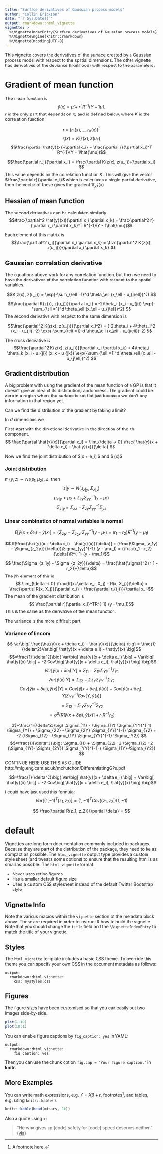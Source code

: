 ```yaml
---
title: "Surface derivatives of Gaussian process models"
author: "Collin Erickson"
date: "`r Sys.Date()`"
output: rmarkdown::html_vignette
vignette: >
  %\VignetteIndexEntry{Surface derivatives of Gaussian process models}
  %\VignetteEngine{knitr::rmarkdown}
  %\VignetteEncoding{UTF-8}
---
```



This vignette covers the derivatives of the surface created by a Gaussian process model with respect to the spatial dimensions. 
The other vignette has derivatives of the deviance (likelihood) with respect to the parameters.

# Gradient of mean function

The mean function is 
$$ \hat{y}(x) = \hat{\mu} + r^T R^{-1}(Y - 1\hat{\mu}). $$
$r$ is the only part that depends on $x$, and is defined below, where $K$ is the correlation function.

$$ r = (r_1(x), \ldots, r_d(x))^T$$
$$ r_i(x) = K(z(x), z(u_i))$$
$$\frac{\partial \hat{y}(x)}{\partial x_i} = \frac{\partial r}{\partial x_i}^T R^{-1}(Y - 1\hat{\mu})$$

$$\frac{\partial r_j}{\partial x_i} = \frac{\partial K(z(x), z(u_j))}{\partial x_i} $$
This value depends on the correlation function $K$. This will give the vector $\frac{\partial r}{\partial x_i}$ which is calculates a single partial derivative, then the vector of these gives the gradient $\nabla_x \hat{y}(x)$ 




## Hessian of mean function

The second derivatives can be calculated similarly
$$\frac{\partial^2 \hat{y}(x)}{\partial x_i \partial x_k} = \frac{\partial^2 r}{\partial x_i \partial x_k}^T R^{-1}(Y - 1\hat{\mu})$$

Each element of this matrix is
$$\frac{\partial^2 r_j}{\partial x_i \partial x_k} = \frac{\partial^2 K(z(x), z(u_j))}{\partial x_i \partial x_k} $$

## Gaussian correlation derivative

The equations above work for any correlation function, but then we need to have the derivatives of the correlation function with respect to the spatial variables.

$$K(z(x), z(u_j)) = \exp(-\sum_{\ell =1}^d \theta_\ell (x_\ell - u_{j\ell})^2) $$

$$\frac{\partial K(z(x), z(u_j))}{\partial x_i}  = -2\theta_i (x_i - u_{ji}) \exp(-\sum_{\ell =1}^d \theta_\ell (x_\ell - u_{j\ell})^2)  $$
The second derivative with respect to the same dimension is

$$\frac{\partial^2 K(z(x), z(u_j))}{\partial x_i^2}  = (-2\theta_i  + 4\theta_i^2 (x_i - u_{ji})^2) \exp(-\sum_{\ell =1}^d \theta_\ell (x_\ell - u_{j\ell})^2)  $$

The cross derivative is 
$$\frac{\partial^2 K(z(x), z(u_j))}{\partial x_i \partial x_k}  = 4\theta_i \theta_k (x_i - u_{ji}) (x_k - u_{jk}) \exp(-\sum_{\ell =1}^d \theta_\ell (x_\ell - u_{j\ell})^2)  $$

## Gradient distribution

A big problem with using the gradient of the mean function of a GP is that it doesn't give an idea of its distribution/randomness. The gradient could be zero in a region where the surface is not flat just because we don't any information in that region yet.

Can we find the distribution of the gradient by taking a limit?

In $d$ dimensions we 

First start with the directional derivative in the direction of the ith component.
$$ \frac{\partial \hat{y}(x)}{\partial x_i} = \lim_{\delta -> 0} \frac{ \hat{y}(x + \delta e_i) - \hat{y}(x)}{\delta}  $$

Now we find the joint distribution of $\hat{y}(x + \delta e_i) $ and $ \hat{y}(x)$

### Joint distribution

If $(y,z) \sim N((\mu_1, \mu_2), \Sigma)$
then $$ z|y \sim N(\mu_{z|y}, \Sigma_{z|y} )$$
$$ \mu_{z|y}= \mu_2 + \Sigma_{zy}\Sigma_{yy}^{-1} (y - \mu_1)$$
$$ \Sigma_{z|y} = \Sigma_{zz} - \Sigma_{zy}\Sigma_{yy}^{-1}\Sigma_{yz} $$

### Linear combination of normal variables is normal

$$ E[\hat{y}(x + \delta e_i) - \hat{y}(x)] = (\Sigma_{z_1y} - \Sigma_{z_2y})\Sigma_{yy}^{-1} (y - \mu_1) = (r_1-r_2)R^{-1}(y-\mu_1)$$

$$ E[\frac{\hat{y}(x + \delta e_i) - \hat{y}(x)}{\delta}] = (\frac{\Sigma_{z_1y} - \Sigma_{z_2y}}{\delta})\Sigma_{yy}^{-1} (y - \mu_1) =  (\frac{r_1 - r_2}{\delta})R^{-1} (y - \mu_1)$$


$$ \frac{\Sigma_{z_1y} - \Sigma_{z_2y}}{\delta} = \frac{\hat{\sigma}^2 (r_1 - r_2)}{\delta}$$
The jth element of this is
$$ \lim_{\delta -> 0} \frac{R(x+\delta e_i, X_j) - R(x, X_j)}{\delta}  = \frac{\partial R(x, X_j)}{\partial x_i} =  \frac{\partial r_{(j)}}{\partial x_i}$$
The mean of the gradient distribution is 
$$ \frac{\partial r}{\partial x_i}^TR^{-1} (y - \mu_1)$$
This is the same as the derivative of the mean function.

The variance is the more difficult part.

### Variance of lincom

$$ Var\big[ \frac{\hat{y}(x + \delta e_i) - \hat{y}(x)}{\delta} \big] = \frac{1}{\delta^2}Var\big[ \hat{y}(x + \delta e_i) - \hat{y}(x) \big]$$
$$=\frac{1}{\delta^2}\big( Var\big[ \hat{y}(x + \delta e_i)  \big] + Var\big[ \hat{y}(x) \big] + -2 Cov\big[ \hat{y}(x + \delta e_i), \hat{y}(x) \big] \big)$$
$$ Var\big[ \hat{y}(x + \delta e_i) |Y \big] = \Sigma_{11} - \Sigma_{1Y} \Sigma_{YY}^{-1} \Sigma_{Y1}  $$
$$ Var\big[ \hat{y}(x) |Y \big] = \Sigma_{22} - \Sigma_{2Y} \Sigma_{YY}^{-1} \Sigma_{Y2}  $$
$$ Cov\big[ \hat{y}(x + \delta e_i), \hat{y}(x)|Y \big] =  Cov\big[ \hat{y}(x + \delta e_i), \hat{y}(x) \big] - Cov\big[ \hat{y}(x + \delta e_i), Y \big] \Sigma_{YY}^{-1} Cov\big[ Y, \hat{y}(x) \big] $$
$$ = \Sigma_{12} - \Sigma_{1Y} \Sigma_{YY}^{-1} \Sigma_{Y2}$$
$$  = \hat{\sigma}^2 \big(R\big[ \hat{y}(x + \delta e_i), \hat{y}(x) \big] + r_1 R^{-1} r_2 \big) $$

$$=\frac{1}{\delta^2}\big( \Sigma_{11} - \Sigma_{1Y} \Sigma_{YY}^{-1} \Sigma_{Y1} + \Sigma_{22} - \Sigma_{2Y} \Sigma_{YY}^{-1} \Sigma_{Y2} + -2 (\Sigma_{12} - \Sigma_{1Y} \Sigma_{YY}^{-1} \Sigma_{Y2}) $$
$$=\frac{1}{\delta^2}\big( \Sigma_{11}  + \Sigma_{22}  -2 \Sigma_{12} +2 (\Sigma_{1Y}- \Sigma_{2Y}) \Sigma_{YY}^{-1} ( \Sigma_{1Y}-\Sigma_{Y2}) $$


CONTINUE HERE
USE THIS AS GUIDE http://mlg.eng.cam.ac.uk/mchutchon/DifferentiatingGPs.pdf







$$=\frac{1}{\delta^2}\big( Var\big[ \hat{y}(x + \delta e_i)  \big] + Var\big[ \hat{y}(x) \big] + -2 Cov\big[ \hat{y}(x + \delta e_i), \hat{y}(x) \big] \big)$$

I could have just used this formula:
$$ Var[(1,-1)^T (z_1, z_2)] = (1,-1)^T Cov((z_1, z_2)) (1,-1)$$

$$ \frac{\partial R(z_1, z_2)}{\partial \delta} = $$



# default
Vignettes are long form documentation commonly included in packages. Because they are part of the distribution of the package, they need to be as compact as possible. The `html_vignette` output type provides a custom style sheet (and tweaks some options) to ensure that the resulting html is as small as possible. The `html_vignette` format:

- Never uses retina figures
- Has a smaller default figure size
- Uses a custom CSS stylesheet instead of the default Twitter Bootstrap style

## Vignette Info

Note the various macros within the `vignette` section of the metadata block above. These are required in order to instruct R how to build the vignette. Note that you should change the `title` field and the `\VignetteIndexEntry` to match the title of your vignette.

## Styles

The `html_vignette` template includes a basic CSS theme. To override this theme you can specify your own CSS in the document metadata as follows:

    output: 
      rmarkdown::html_vignette:
        css: mystyles.css

## Figures

The figure sizes have been customised so that you can easily put two images side-by-side. 

```r
plot(1:10)
plot(10:1)
```

You can enable figure captions by `fig_caption: yes` in YAML:

    output:
      rmarkdown::html_vignette:
        fig_caption: yes

Then you can use the chunk option `fig.cap = "Your figure caption."` in **knitr**.

## More Examples

You can write math expressions, e.g. $Y = X\beta + \epsilon$, footnotes^[A footnote here.], and tables, e.g. using `knitr::kable()`.

```r
knitr::kable(head(mtcars, 10))
```

Also a quote using `>`:

> "He who gives up [code] safety for [code] speed deserves neither."
([via](https://twitter.com/hadleywickham/status/504368538874703872))

